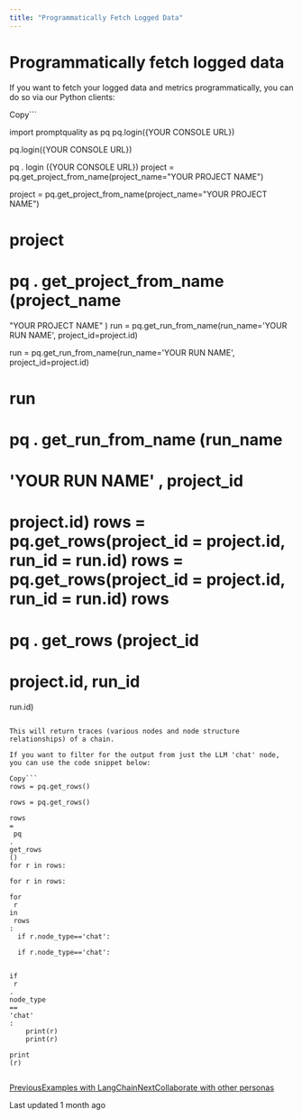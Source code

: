 ```yaml
---
title: "Programmatically Fetch Logged Data"
---
```


# Programmatically fetch logged data

If you want to fetch your logged data and metrics programmatically, you can do so via our Python clients:

Copy```


import
 promptquality 
as
 pq
pq.login({YOUR CONSOLE URL})

pq.login({YOUR CONSOLE URL})

pq
.
login
({YOUR CONSOLE URL})
project = pq.get_project_from_name(project_name="YOUR PROJECT NAME")

project = pq.get_project_from_name(project_name="YOUR PROJECT NAME")

project 
=
 pq
.
get_project_from_name
(project_name
=
"YOUR PROJECT NAME"
)
run = pq.get_run_from_name(run_name='YOUR RUN NAME', project_id=project.id)

run = pq.get_run_from_name(run_name='YOUR RUN NAME', project_id=project.id)

run 
=
 pq
.
get_run_from_name
(run_name
=
'YOUR RUN NAME'
, project_id
=
project.id)
rows =  pq.get_rows(project_id = project.id, run_id = run.id)
rows =  pq.get_rows(project_id = project.id, run_id = run.id)
rows 
=
  pq
.
get_rows
(project_id 
=
 project.id, run_id 
=
 run.id)
```

This will return traces (various nodes and node structure relationships) of a chain.

If you want to filter for the output from just the LLM 'chat' node, you can use the code snippet below:

Copy```
rows = pq.get_rows()

rows = pq.get_rows()

rows 
=
 pq
.
get_rows
()
for r in rows:

for r in rows:

for
 r 
in
 rows
:
  if r.node_type=='chat':

  if r.node_type=='chat':

  
if
 r
.
node_type
==
'chat'
:
    print(r) 
    print(r) 
    
print
(r)
 
```

[PreviousExamples with LangChain](/galileo/gen-ai-studio-products/galileo-evaluate/how-to/using-prompt-with-chains-or-multi-step-workflows/examples-with-langchain)[NextCollaborate with other personas](/galileo/gen-ai-studio-products/galileo-evaluate/how-to/collaborate-with-other-personas)

Last updated 1 month ago